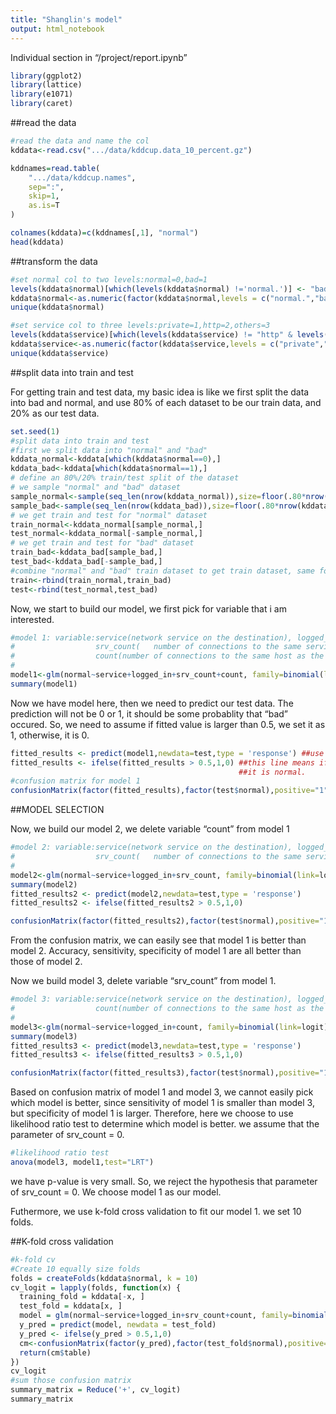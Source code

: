 ```yaml
---
title: "Shanglin's model"
output: html_notebook
---
```

Individual section in "/project/report.ipynb"

```r
library(ggplot2)
library(lattice)
library(e1071)
library(caret)
```

##read the data
```r
#read the data and name the col
kddata<-read.csv(".../data/kddcup.data_10_percent.gz")

kddnames=read.table(
    ".../data/kddcup.names",
    sep=":",
    skip=1,
    as.is=T
)

colnames(kddata)=c(kddnames[,1], "normal")
head(kddata)
```
##transform the data
```r
#set normal col to two levels:normal=0,bad=1
levels(kddata$normal)[which(levels(kddata$normal) !='normal.')] <- "bad."
kddata$normal<-as.numeric(factor(kddata$normal,levels = c("normal.","bad."))) -1 
unique(kddata$normal)
```

```r
#set service col to three levels:private=1,http=2,others=3
levels(kddata$service)[which(levels(kddata$service) != "http" & levels(kddata$service) != "private")] <- "others"
kddata$service<-as.numeric(factor(kddata$service,levels = c("private","http","others")))
unique(kddata$service)
```
##split data into train and test

For getting train and test data, my basic idea is like we first split the data into bad and normal, and use 80% of each dataset to be our train data, and 20% as our test data.

```r
set.seed(1)
#split data into train and test
#first we split data into "normal" and "bad"
kddata_normal<-kddata[which(kddata$normal==0),]
kddata_bad<-kddata[which(kddata$normal==1),]
# define an 80%/20% train/test split of the dataset
# we sample "normal" and "bad" dataset
sample_normal<-sample(seq_len(nrow(kddata_normal)),size=floor(.80*nrow(kddata_normal)))
sample_bad<-sample(seq_len(nrow(kddata_bad)),size=floor(.80*nrow(kddata_bad)))
# we get train and test for "normal" dataset
train_normal<-kddata_normal[sample_normal,]
test_normal<-kddata_normal[-sample_normal,]
# we get train and test for "bad" dataset
train_bad<-kddata_bad[sample_bad,]
test_bad<-kddata_bad[-sample_bad,]
#combine "normal" and "bad" train dataset to get train dataset, same for "bad"
train<-rbind(train_normal,train_bad)
test<-rbind(test_normal,test_bad)
```

Now, we start to build our model, we first pick for variable that i am interested. 

```r
#model 1: variable:service(network service on the destination), logged_in(1 if successfully logged in; 0 otherwise), 
#                  srv_count(	number of connections to the same service as the current connection in the past two seconds),
#                  count(number of connections to the same host as the current connection in the past two seconds )
#                   
model1<-glm(normal~service+logged_in+srv_count+count, family=binomial(link=logit), data=train)
summary(model1)


```

Now we have model here, then we need to predict our test data. The prediction will not be 0 or 1, it should be some probablity that "bad" occured. So, we need to assume if fitted value is larger than 0.5, we set it as 1, otherwise, it is 0.
```r
fitted_results <- predict(model1,newdata=test,type = 'response') ##use "response" to get pi, not logit(pi)
fitted_results <- ifelse(fitted_results > 0.5,1,0) ##this line means if pi is bigger than 0.5, we assume it is 'bad', otherwise 
                                                   ##it is normal.
#confusion matrix for model 1
confusionMatrix(factor(fitted_results),factor(test$normal),positive="1",dnn = c("prediction","actual"))
```
##MODEL SELECTION

Now, we build our model 2, we delete variable "count" from model 1
```r
#model 2: variable:service(network service on the destination), logged_in(1 if successfully logged in; 0 otherwise), 
#                  srv_count(	number of connections to the same service as the current connection in the past two seconds)
#                   
model2<-glm(normal~service+logged_in+srv_count, family=binomial(link=logit), data=train)
summary(model2)
fitted_results2 <- predict(model2,newdata=test,type = 'response')
fitted_results2 <- ifelse(fitted_results2 > 0.5,1,0)

confusionMatrix(factor(fitted_results2),factor(test$normal),positive="1",dnn = c("prediction","actual"))
```
From the confusion matrix, we can easily see that model 1 is better than model 2. Accuracy, sensitivity, specificity of model 1 are all better than those of model 2.

Now we build model 3, delete variable "srv_count" from model 1.

```r
#model 3: variable:service(network service on the destination), logged_in(1 if successfully logged in; 0 otherwise), 
#                  count(number of connections to the same host as the current connection in the past two seconds )
# 
model3<-glm(normal~service+logged_in+count, family=binomial(link=logit), data=train)
summary(model3)
fitted_results3 <- predict(model3,newdata=test,type = 'response')
fitted_results3 <- ifelse(fitted_results3 > 0.5,1,0)

confusionMatrix(factor(fitted_results3),factor(test$normal),positive="1",dnn = c("prediction","actual"))
```
Based on confusion matrix of model 1 and model 3, we cannot easily pick which model is better, since sensitivity of model 1 is smaller than model 3, but specificity of model 1 is larger. Therefore, here we choose to use likelihood ratio test to determine which model is better. we assume that the parameter of srv_count = 0. 

```r
#likelihood ratio test
anova(model3, model1,test="LRT")
```

we have p-value is very small. So, we reject the hypothesis that parameter of srv_count = 0. We choose model 1 as our model. 

Futhermore, we use k-fold cross validation to fit our model 1. we set 10 folds.

##K-fold cross validation
```r
#k-fold cv
#Create 10 equally size folds
folds = createFolds(kddata$normal, k = 10)
cv_logit = lapply(folds, function(x) {
  training_fold = kddata[-x, ]
  test_fold = kddata[x, ]
  model = glm(normal~service+logged_in+srv_count+count, family=binomial(link=logit), data=training_fold)
  y_pred = predict(model, newdata = test_fold)
  y_pred <- ifelse(y_pred > 0.5,1,0)
  cm<-confusionMatrix(factor(y_pred),factor(test_fold$normal),positive="1",dnn = c("prediction","actual"))
  return(cm$table)
})
cv_logit
#sum those confusion matrix
summary_matrix = Reduce('+', cv_logit)
summary_matrix
```

